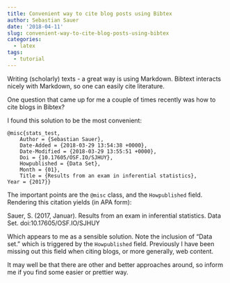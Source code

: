 ```yaml
---
title: Convenient way to cite blog posts using Bibtex
author: Sebastian Sauer
date: '2018-04-11'
slug: convenient-way-to-cite-blog-posts-using-bibtex
categories:
  - latex
tags:
  - tutorial
---
```



Writing (scholarly) texts - a great way is using Markdown. Bibtext interacts nicely with Markdown, so one can easily cite literature.

One question that came up for me a couple of times recently was how to cite blogs in Bibtex?

I found this solution to be the most convenient:


```
@misc{stats_test,
	Author = {Sebastian Sauer},
	Date-Added = {2018-03-29 13:54:38 +0000},
	Date-Modified = {2018-03-29 13:55:51 +0000},
	Doi = {10.17605/OSF.IO/SJHUY},
	Howpublished = {Data Set},
	Month = {01},
	Title = {Results from an exam in inferential statistics},
Year = {2017}}
```


The important points are the `@misc` class, and the `Howpublished` field. Rendering this citation yields (in APA form):

Sauer, S. (2017, Januar). Results from an exam in inferential statistics. Data Set. doi:10.17605/OSF.IO/SJHUY

Which appears to me as a sensible solution. Note the inclusion of "Data set." which is triggered by the `Howpublished` field. Previously I have been missing out this field when citing blogs, or more generally, web content.

It may well be that there are other and better approaches around, so inform me if you find some easier or prettier way.

